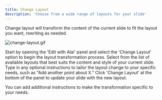 ```yaml
---
title: Change Layout
description: 'Choose from a wide range of layouts for your slide'
---
```


Change layout will transform the content of the current slide to fit the layout you want, rewriting as needed.

![change-layout.gif](../images/change-layout.gif)

<Steps>
  <Step title="Open 'Edit with Alai' Panel">
    Start by opening the 'Edit with Alai' panel and select the 'Change Layout' option to begin the layout transformation process.
  </Step>
  <Step title="Choose a Layout">
    Select from the list of available layouts that best suits the content and style of your current slide.
  </Step>
  <Step title="Provide Optional Instructions">
    Type in any optional instructions to tailor the layout change to your specific needs, such as "Add another point about X."
  </Step>
  <Step title="Apply New Layout">
    Click 'Change Layout' at the bottom of the panel to update your slide with the new layout.
  </Step>
</Steps>

<Note>You can add additional instructions to make the transformation specific to your needs.</Note>